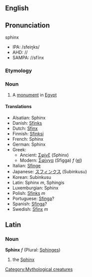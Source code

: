 {{Wikipedia}}
==English==
==Pronunciation==
sphinx
*IPA: /sfeiŋks/
*AHD: //
*SAMPA: //sfĭnx

=== Etymology ===

=== Noun ===
#A [[monument]] in [[Egypt]]

==== Translations ====
*Alsatian: Sphinx
*Danish: [[Sfinks]]
*Dutch: [[Sfinx]]
*Finnish: [[Sfinksi]]
*French: Sphinx
*German: Sphinx
*Greek:
**Ancient: [[Σφίγξ]] (Sphinx)
**Modern: [[Σφίγγα]] (Sfigga) ''f'' ([[:el:Σφίγγα|el]])
*Italian: [[Sfinge]]
*Japanese: [[スフィンクス]] (Subinkusu)
*Korean: <!--[[]] (-->Subinkusu<!--)-->
*Latin: Sphinx ''m'', Sphingis
*Luxemburgian: Sphinx
*Polish: [[Sfinks]] ''m''
*Portuguese: [[Sfinga]]?
*Spanish: [[Sfinga]]?
*Swedish: [[Sfinx]] ''m''

==Latin==
===Noun===
'''Sphinx''' ''f'' (Plural: [[Sphinges]])

#the [[Sphinx]]
[[Category:Mythological creatures]]
